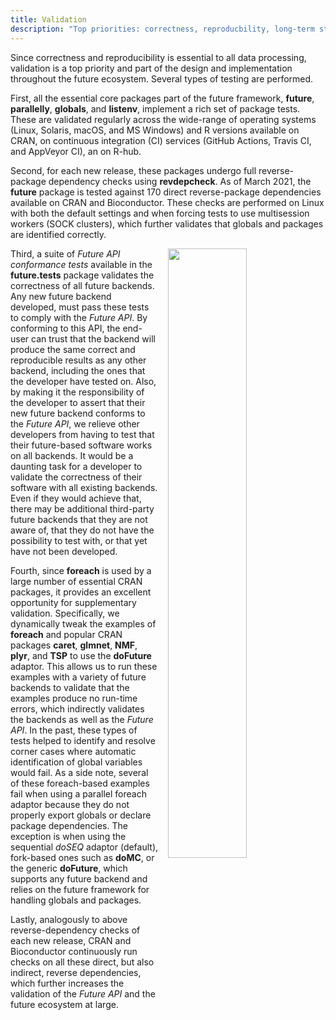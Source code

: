 ```yaml
---
title: Validation
description: "Top priorities: correctness, reproducbility, long-term stability, and trust"
---
```


Since correctness and reproducibility is essential to all data
processing, validation is a top priority and part of the design and
implementation throughout the future ecosystem.  Several types of
testing are performed.

First, all the essential core packages part of the future framework,
**future**, **parallelly**, **globals**, and **listenv**,
implement a rich set of package tests.  These are validated regularly
across the wide-range of operating systems (Linux, Solaris, macOS, and
MS Windows) and R versions available on CRAN, on continuous
integration (CI) services (GitHub Actions, Travis CI, and AppVeyor
CI), an on R-hub.

Second, for each new release, these packages undergo full
reverse-package dependency checks
using **revdepcheck**.  As of March 2021,
the **future** package is tested against 170 direct reverse-package
dependencies available on CRAN and Bioconductor.  These checks are
performed on Linux with both the default settings and when forcing
tests to use multisession workers (SOCK clusters), which further
validates that globals and packages are identified correctly.

<div>
<img src="images/future.tests-screencast.gif" style="width: 50%; padding-left: 2ex; padding-bottom: 1ex; float: right;"/>
Third, a suite of _Future API conformance tests_ available in the
**future.tests** package validates the
correctness of all future backends.  Any new future backend developed,
must pass these tests to comply with the _Future API_.  By
conforming to this API, the end-user can trust that the backend will
produce the same correct and reproducible results as any other
backend, including the ones that the developer have tested on.  Also,
by making it the responsibility of the developer to assert that their
new future backend conforms to the _Future API_, we relieve other
developers from having to test that their future-based software works
on all backends.  It would be a daunting task for a developer to
validate the correctness of their software with all existing
backends. Even if they would achieve that, there may be additional
third-party future backends that they are not aware of, that they do
not have the possibility to test with, or that yet have not been
developed.
</div>

Fourth, since **foreach** is used by a large number of essential
CRAN packages, it provides an excellent opportunity for supplementary
validation. Specifically, we dynamically tweak the examples of
**foreach** and popular CRAN packages **caret**,
**glmnet**, **NMF**, **plyr**, and **TSP** to use
the **doFuture** adaptor.  This allows us
to run these examples with a variety of future backends to validate
that the examples produce no run-time errors, which indirectly
validates the backends as well as the _Future API_.  In the past,
these types of tests helped to identify and resolve corner cases where
automatic identification of global variables would fail.  As a side
note, several of these foreach-based examples fail when using a
parallel foreach adaptor because they do not properly export globals
or declare package dependencies.  The exception is when using the
sequential
_doSEQ_ adaptor (default), fork-based ones such as **doMC**, or
the generic **doFuture**, which supports any future backend and
relies on the future framework for handling globals and
packages.

Lastly, analogously to above reverse-dependency checks of each new
release, CRAN and Bioconductor continuously run checks on all these
direct, but also indirect, reverse dependencies, which further
increases the validation of the _Future API_ and the future
ecosystem at large.
